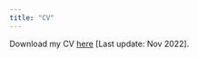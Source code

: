 ```yaml
---
title: "CV"
---
```


Download my CV [here](files/CV_MuellerNora_2022Nov.pdf) [Last update: Nov 2022].
